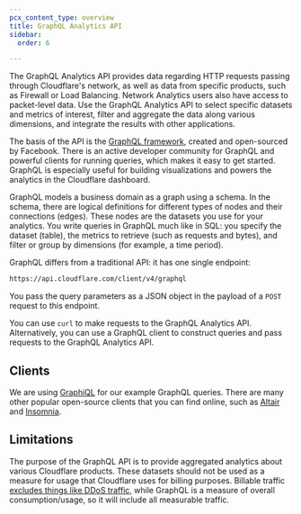 ```yaml
---
pcx_content_type: overview
title: GraphQL Analytics API
sidebar:
  order: 6

---
```


The GraphQL Analytics API provides data regarding HTTP requests passing through Cloudflare's network, as well as data from specific products, such as Firewall or Load Balancing. Network Analytics users also have access to packet-level data. Use the GraphQL Analytics API to select specific datasets and metrics of interest, filter and aggregate the data along various dimensions, and integrate the results with other applications.

The basis of the API is the [GraphQL framework](https://graphql.org/), created and open-sourced by Facebook. There is an active developer community for GraphQL and powerful clients for running queries, which makes it easy to get started. GraphQL is especially useful for building visualizations and powers the analytics in the Cloudflare dashboard.

GraphQL models a business domain as a graph using a schema. In the schema, there are logical definitions for different types of nodes and their connections (edges). These nodes are the datasets you use for your analytics. You write queries in GraphQL much like in SQL: you specify the dataset (table), the metrics to retrieve (such as requests and bytes), and filter or group by dimensions (for example, a time period).

GraphQL differs from a traditional API: it has one single endpoint:

```txt
https://api.cloudflare.com/client/v4/graphql
```

You pass the query parameters as a JSON object in the payload of a `POST` request to this endpoint.

You can use `curl` to make requests to the GraphQL Analytics API. Alternatively, you can use a GraphQL client to construct queries and pass requests to the GraphQL Analytics API.

## Clients

We are using [GraphiQL](https://github.com/skevy/graphiql-app) for our example GraphQL queries. There are many other popular open-source clients that you can find online, such as [Altair](https://altairgraphql.dev) and [Insomnia](https://insomnia.rest).

## Limitations

The purpose of the GraphQL API is to provide aggregated analytics about various Cloudflare products. These datasets should not be used as a measure for usage that Cloudflare uses for billing purposes. Billable traffic [excludes things like DDoS traffic](https://blog.cloudflare.com/unmetered-mitigation), while GraphQL is a measure of overall consumption/usage, so it will include all measurable traffic.
